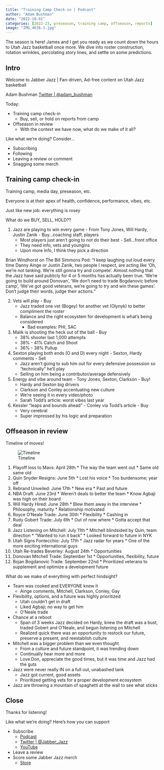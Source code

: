 ```yaml
---
title: "Training Camp Check-in | Podcast"
author: "Adam Bushman"
date: "2022-10-01"
categories: [2022-23, preseason, training camp, offseason, reports]
image: "IMG_4636-1.jpg"
---
```


The season is here! James and I get you ready as we count down the hours to Utah Jazz basketball once more. We dive into roster construction, rotation wrinkles, percolating story lines, and settle on some predictions.

## Intro

Welcome to Jabber Jazz | Fan-driven, Ad-free content on Utah Jazz basketball

Adam Bushman [Twitter | @adam_bushman](https://www.twitter.com/adam_bushman)

Today:

*   Training camp check-in
    -   Buy, sell, or hold on reports from camp
*   Offseason in review
    -   With the context we have now, what do we make of it all?

Like what we're doing? Consider...

*   Subscribing
*   Following
*   Leaving a review or comment
*   Snagging some merch

## Training camp check-in

Training camp, media day, preseason, etc.

Everyone is at their apex of health, confidence, performance, vibes, etc. 

Just like new job: everything is rosey

What do we BUY, SELL, HOLD??

1.    Jazz are playing to win every game
    -   From Tony Jones, Will Hardy, Justin Zanik 
    -   Buy...coaching staff, players
        -   Most players just aren't going to not do their best
    -   Sell...front office
        -   They need info, vets and youngins
        -   Upon more info, I think they pick a direction
        
Brian Windhorst on The Bill Simmons Pod:
"I keep laughing out loud every time Danny Ainge or Justin Zanik, two people I respect, are acting like 'Oh, we're not tanking. We're still gonna try and compete'. Almost nothing that the Jazz have said publicly for 4 or 5 months has actually been true. 'We're going to build around Donovan', 'We don't need to trade Bogdanovic before camp', 'We've got good veterans, we're going to try and win these games'. Don't judge their words, judge their actions."
        
2.    Vets will play
    -   Buy
        -   Jazz traded one vet (Bogey) for another vet (Olynyk) to better compliment the roster
        -   Balance and the right ecosystem for development is what's being considered
            -   Bad examples: PHI, SAC
3.    Malik is shooting the heck out of the ball
    -   Buy
        -   38% shooter last 1,000 attempts
        -   38% - 41% Catch and Shoot
        -   36% - 38% Pullup
4.    Sexton playing both ends (O and D) every night
    -   Sexton, Hardy comments
    -   Sell
        -   Jazz aren't going to sub him out for every defensive possession so "technically" he'll play
        -   Selling on him being a contributor/average defensively
5.    Energy and vibe around team
    -   Tony Jones, Sexton, Clarkson
    -   Buy!
        -   Hardy and Sexton big drivers
        -   Clarkson and Conley accentuating new culture
        -   We're seeing it in every video/photo
        -   Sarah Todd's article: worst vibes last year
6.    Kessler "leaps and bounds ahead"
    -   Conley via Todd's article
    -   Buy
        -   Very cerebral
        -   Super impressed by his logic and preparation

## Offseason in review

Timeline of moves!

![Timeline](timeline_viz.jpg)

1.    Playoff loss to Mavs: April 28th
    *   The way the team went out
    *   Same old same old
2.    Quin Snyder Resigns: June 5th
    *   Lost his voice
    *   Too burdensome; year off
3.    Rebrand Unveiled: June 17th
    *   New era
    *   Past and future
3.    NBA Draft: June 23rd
    *   Weren't deals to better the team
    *   Know Agbaji was high on their board
4.    Will Hardy Hired: June 28th
    *   Blew them away in the interview
    *   Philosophy, maturity
    *   Relationship motivated
5.    Royce O'Neale Trade: June 30th
    *   Flexibility
    *   Cashing in
6.    Rudy Gobert Trade: July 6th
    *   Out of now where
    *   Gotta accept that deal
7.    Jazz Listening on Mitchell: July 11th
    *   Mitchell blindsided by Quin, team direction
    *   "Wanted to run it back"
    *   Looked forward to future in NYK
8.    Utah Signs Fontecchio: July 17th
    *   Jazz radar for years
    *   One of the more exciting international guys
9.    Utah Re-trades Beverley: August 24th
    *   Opportunities
10.   Donovan Mitchell Trade: September 1st
    *   Opportunities, flexibility, future
11.   Bojan Bogdanovic Trade: September 22nd
    *   Prioritized veterans to supplement and optimize a development future

What do we make of everything with perfect hindsight?

-   Team was cooked and EVERYONE knew it
    -   Ainge comments, Mitchell, Clarkson, Conley, Gay
-   Flexibility, options, and a future was highly prioritized
    -   Utah couldn't get in draft
    -   Liked Agbaji; no way to get him
    -   O'Neale trade
-   Chance at a reboot
    -   Span of 3 weeks Jazz decided on Hardy, knew the draft was a bust, traded Gobert and O'Neale, and begun listening on Mitchell
    -   Realized quick there was an opportunity to restock our future, preserve a present, and reestablish culture
-   Mitchell was a bigger problem than we even thought
    -   From a culture and future standpoint, it was trending down
    -   Continually hear more and more
    -   Love Don, appreciate the good times, but it was time and Jazz had the guts
-   Jazz were never really IN on a full out, unabashed tank
    -   Jazz got current, good assets
    -   Prioritized getting vets for a proper development ecosystem
-   Jazz are throwing a mountain of spaghetti at the wall to see what sticks

## Close

Thanks for listening!

Like what we're doing? Here's how you can support

*   Subscribe
    -   [Podcast](https://linktr.ee/jabberjazz)
    -   [Twitter | @Jabber_Jazz](https://twitter.com/Jabber_Jazz)
    -   [YouTube](https://www.youtube.com/jabberjazz)
*   Leave a review
*   Score some Jabber Jazz merch
    -   [Store](https://jabber-jazz.myspreadshop.com/)
